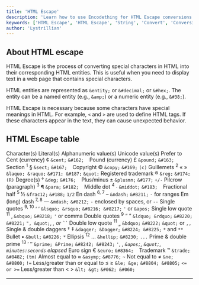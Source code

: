 ```yaml
---
title: 'HTML Escape'
description: 'Learn how to use Encodething for HTML Escape conversions'
keywords: ['HTML Escape', 'HTML Escape', 'String', 'Convert', 'Conversion', 'Encodething']
author: 'Lystrillian'
---
```



## About HTML escape

HTML Escape is the process of converting special characters in HTML into their corresponding HTML entities. This is useful when you need to display text in a web page that contains special characters.

HTML entities are represented as `&entity;` or `&#decimal;` or `&#hex;`. The entity can be a named entity (e.g., `&amp;`) or a numeric entity (e.g., `&#38;`).

HTML Escape is necessary because some characters have special meanings in HTML. For example, `<` and `>` are used to define HTML tags. If these characters appear in the text, they can cause unexpected behavior.

## HTML Escape table

<Table border="1">
<tbody><TableRow>
<TableHeader>
Character(s)
</TableHeader>
<TableHeader>
Literal(s)
</TableHeader>
<TableHeader>
Alphanumeric value(s)
</TableHeader>
<TableHeader>
Unicode value(s)
</TableHeader>
<TableHeader>
Prefer to
</TableHeader></TableRow>
<TableRow>
<TableHeader>
Cent (currency)
</TableHeader>
<TableCell>
¢
</TableCell>
<TableCell>
<code>&amp;cent;</code>
</TableCell>
<TableCell>
<code>&amp;#162;</code>
</TableCell>
<TableCell>
<code>&nbsp;</code>
</TableCell></TableRow>
<TableRow>
<TableHeader>
Pound (currency)
</TableHeader>
<TableCell>
£
</TableCell>
<TableCell>
<code>&amp;pound;</code>
</TableCell>
<TableCell>
<code>&amp;#163;</code>
</TableCell>
<TableCell>
<code>&nbsp;</code>
</TableCell></TableRow>
<TableRow>
<TableHeader>
Section <sup>1</sup>
</TableHeader>
<TableCell>
§
</TableCell>
<TableCell>
<code>&amp;sect;</code>
</TableCell>
<TableCell>
<code>&amp;#167;</code>
</TableCell>
<TableCell>
<code>&nbsp;</code>
</TableCell></TableRow>
<TableRow>
<TableHeader>
Copyright
</TableHeader>
<TableCell>
©
</TableCell>
<TableCell>
<code>&amp;copy;</code>
</TableCell>
<TableCell>
<code>&amp;#169;</code>
</TableCell>
<TableCell>
<code>(c)</code>
</TableCell></TableRow>
<TableRow>
<TableHeader>
Guillemets <sup>2</sup>
</TableHeader>
<TableCell>
«&nbsp;»
</TableCell>
<TableCell>
<code>&amp;laquo; &amp;raquo;</code>
</TableCell>
<TableCell>
<code>&amp;#171; &amp;#187;</code>
</TableCell>
<TableCell>
<code>&amp;quot;</code>
</TableCell></TableRow>
<TableRow>
<TableHeader>
Registered trademark
</TableHeader>
<TableCell>
®
</TableCell>
<TableCell>
<code>&amp;reg;</code>
</TableCell>
<TableCell>
<code>&amp;#174;</code>
</TableCell>
<TableCell>
<code>(R)</code>
</TableCell></TableRow>
<TableRow>
<TableHeader>
Degree(s)
</TableHeader>
<TableCell>
°
</TableCell>
<TableCell>
<code>&amp;deg;</code>
</TableCell>
<TableCell>
<code>&amp;#176;</code>
</TableCell>
<TableCell>
<code>&nbsp;</code>
</TableCell></TableRow>
<TableRow>
<TableHeader>
Plus/minus
</TableHeader>
<TableCell>
±
</TableCell>
<TableCell>
<code>&amp;plusmn;</code>
</TableCell>
<TableCell>
<code>&amp;#177;</code>
</TableCell>
<TableCell>
<code>+/-</code>
</TableCell></TableRow>
<TableRow>
<TableHeader>
Pilcrow (paragraph) <sup>3</sup>
</TableHeader>
<TableCell>
¶
</TableCell>
<TableCell>
<code>&amp;para;</code>
</TableCell>
<TableCell>
<code>&amp;#182;</code>
</TableCell>
<TableCell>
<code>&nbsp;</code>
</TableCell></TableRow>
<TableRow>
<TableHeader>
Middle dot <sup>4</sup>
</TableHeader>
<TableCell>
·
</TableCell>
<TableCell>
<code>&amp;middot;</code>
</TableCell>
<TableCell>
<code>&amp;#183;</code>
</TableCell>
<TableCell>
<code>&nbsp;</code>
</TableCell></TableRow>
<TableRow>
<TableHeader>
Fractional half <sup>5</sup>
</TableHeader>
<TableCell>
½
</TableCell>
<TableCell>
<code>&amp;frac12;</code>
</TableCell>
<TableCell>
<code>&amp;#188;</code>
</TableCell>
<TableCell>
<code>1/2</code>
</TableCell></TableRow>
<TableRow>
<TableHeader>
En dash <sup>6, 7</sup>
</TableHeader>
<TableCell>
–
</TableCell>
<TableCell>
<code>&amp;ndash;</code>
</TableCell>
<TableCell>
<code>&amp;#8211;</code>
</TableCell>
<TableCell>
<code>-</code> for ranges
</TableCell></TableRow>
<TableRow>
<TableHeader>
Em (long) dash <sup>7, 8</sup>
</TableHeader>
<TableCell>
—
</TableCell>
<TableCell>
<code>&amp;mdash;</code>
</TableCell>
<TableCell>
<code>&amp;#8212;</code>
</TableCell>
<TableCell>
<code>-</code> enclosed by spaces, or <code>--</code>
</TableCell></TableRow>
<TableRow>
<TableHeader>
Single quotes <sup>9, 10</sup>
</TableHeader>
<TableCell>
‘ ’
</TableCell>
<TableCell>
<code>&amp;lsquo; &amp;rsquo;</code>
</TableCell>
<TableCell>
<code>&amp;#8216; &amp;#8217;</code>
</TableCell>
<TableCell>
<code>'</code> or <code>&amp;apos;</code>
</TableCell></TableRow>
<TableRow>
<TableHeader>
Single low quote <sup>11</sup>
</TableHeader>
<TableCell>
‚
</TableCell>
<TableCell>
<code>&amp;sbquo;</code>
</TableCell>
<TableCell>
<code>&amp;#8218;</code>
</TableCell>
<TableCell>
<code>'</code> or comma
</TableCell></TableRow>
<TableRow>
<TableHeader>
Double quotes <sup>9</sup>
</TableHeader>
<TableCell>
“ ”
</TableCell>
<TableCell>
<code>&amp;ldquo; &amp;rdquo;</code>
</TableCell>
<TableCell>
<code>&amp;#8220; &amp;#8221;</code>
</TableCell>
<TableCell>
<code>", &amp;quot;</code>, <code><i></i></code><i>, or <code>``</code></i>
</TableCell></TableRow>
<TableRow>
<TableHeader>
Double low quote <sup>11</sup>
</TableHeader>
<TableCell>
„
</TableCell>
<TableCell>
<code>&amp;bdquo;</code>
</TableCell>
<TableCell>
<code>&amp;#8222;</code>
</TableCell>
<TableCell>
<code>&amp;quot;</code> or <code>,,</code>
</TableCell></TableRow>
<TableRow>
<TableHeader>
Single &amp; double daggers
</TableHeader>
<TableCell>
† ‡
</TableCell>
<TableCell>
<code>&amp;dagger; &amp;Dagger;</code>
</TableCell>
<TableCell>
<code>&amp;#8224; &amp;#8225;</code>
</TableCell>
<TableCell>
<code>*</code> and <code>**</code>
</TableCell></TableRow>
<TableRow>
<TableHeader>
Bullet
</TableHeader>
<TableCell>
•
</TableCell>
<TableCell>
<code>&amp;bull;</code>
</TableCell>
<TableCell>
<code>&amp;#8226;</code>
</TableCell>
<TableCell>
<code>*</code>
</TableCell></TableRow>
<TableRow>
<TableHeader>
Ellipsis <sup>12</sup>
</TableHeader>
<TableCell>
…
</TableCell>
<TableCell>
<code>&amp;hellip;</code>
</TableCell>
<TableCell>
<code>&amp;#8230;</code>
</TableCell>
<TableCell>
<code>...</code>
</TableCell></TableRow>
<TableRow>
<TableHeader>
Prime &amp; double prime <sup>13</sup>
</TableHeader>
<TableCell>
′ ″
</TableCell>
<TableCell>
<code>&amp;prime; &amp;Prime;</code>
</TableCell>
<TableCell>
<code>&amp;#8242; &amp;#8243;</code>
</TableCell>
<TableCell>
<code>'</code>, <code><i></i></code><i>, <code>&amp;apos;</code>, <code>&amp;quot;</code>, <code>minutes:seconds</code> elapsed</i>
</TableCell></TableRow>
<TableRow>
<TableHeader>
Euro sign
</TableHeader>
<TableCell>
€
</TableCell>
<TableCell>
<code>&amp;euro;</code>
</TableCell>
<TableCell>
<code>&amp;#8364;</code>
</TableCell>
<TableCell>
<code>&nbsp;</code>
</TableCell></TableRow>
<TableRow>
<TableHeader>
Trademark
</TableHeader>
<TableCell>
™
</TableCell>
<TableCell>
<code>&amp;trade;</code>
</TableCell>
<TableCell>
<code>&amp;#8482;</code>
</TableCell>
<TableCell>
<code>(tm)</code>
</TableCell></TableRow>
<TableRow>
<TableHeader>
Almost equal to
</TableHeader>
<TableCell>
≈
</TableCell>
<TableCell>
<code>&amp;asymp;</code>
</TableCell>
<TableCell>
<code>&amp;#8776;</code>
</TableCell>
<TableCell>
<code>~</code>
</TableCell></TableRow>
<TableRow>
<TableHeader>
Not equal to
</TableHeader>
<TableCell>
≠
</TableCell>
<TableCell>
<code>&amp;ne;</code>
</TableCell>
<TableCell>
<code>&amp;#8800;</code>
</TableCell>
<TableCell>
<code>!=</code>
</TableCell></TableRow>
<TableRow>
<TableHeader>
Less/greater than or equal to
</TableHeader>
<TableCell>
≤ ≥
</TableCell>
<TableCell>
<code>&amp;le; &amp;ge;</code>
</TableCell>
<TableCell>
<code>&amp;#8804; &amp;#8805;</code>
</TableCell>
<TableCell>
<code>&lt;= or &gt;=</code>
</TableCell></TableRow>
<TableRow>
<TableHeader>
Less/greater than
</TableHeader>
<TableCell>
&lt; &gt;
</TableCell>
<TableCell>
<code>&amp;lt; &amp;gt;</code>
</TableCell>
<TableCell>
<code>&amp;#062; &amp;#060;</code>
</TableCell>
<TableCell>
</TableCell></TableRow></tbody></Table>